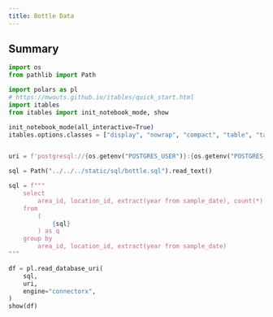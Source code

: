 ```yaml
---
title: Bottle Data
---
```


## Summary

```python
import os
from pathlib import Path

import polars as pl
# https://mwouts.github.io/itables/quick_start.html
import itables
from itables import init_notebook_mode, show

init_notebook_mode(all_interactive=True)
itables.options.classes = ["display", "nowrap", "compact", "table", "table-striped"]


uri = f'postgresql://{os.getenv("POSTGRES_USER")}:{os.getenv("POSTGRES_PASSWORD")}@{os.getenv("POSTGRES_HOST")}:{os.getenv("POSTGRES_PORT")}/{os.getenv("POSTGRES_DATABASE")}'

sql = Path("../../../static/sql/bottle.sql").read_text()

sql = f"""
    select
        area_id, location_id, extract(year from sample_date), count(*) as nrows
    from
        (
            {sql}
        ) as q
    group by
        area_id, location_id, extract(year from sample_date)
"""

df = pl.read_database_uri(
    sql,
    uri,
    engine="connectorx",
)
show(df)
```
